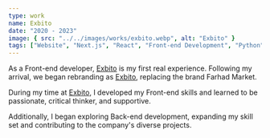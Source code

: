 ```yaml
---
type: work
name: Exbito
date: "2020 - 2023"
image: { src: "../../images/works/exbito.webp", alt: "Exbito" }
tags: ["Website", "Next.js", "React", "Front-end Development", "Python"]
---
```



As a Front-end developer, [Exbito](https://exbito.com) is my first real experience. Following my arrival, we began rebranding as [Exbito](https://exbito.com), replacing the brand Farhad Market.

During my time at [Exbito](https://exbito.com), I developed my Front-end skills and learned to be passionate, critical thinker, and supportive.

Additionally, I began exploring Back-end development, expanding my skill set and contributing to the company's diverse projects.


